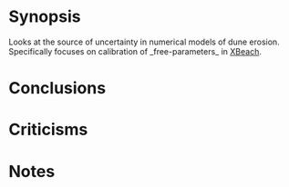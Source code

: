 = Synopsis =
Looks at the source of uncertainty in numerical models of dune erosion. Specifically focuses on calibration of _free-parameters_ in [[XBeach]].

= Conclusions =


= Criticisms =


= Notes =
